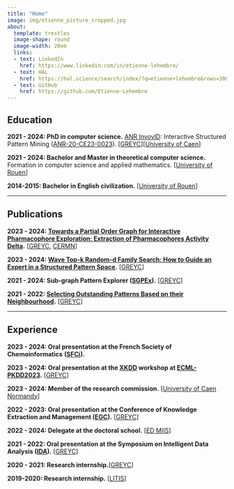 ```yaml
---
title: "Home"
image: img/etienne_picture_cropped.jpg
about:
  template: trestles
  image-shape: round
  image-width: 20em
  links:
  - text: LinkedIn
    href: https://www.linkedin.com/in/etienne-lehembre/
  - text: HAL
    href: https://hal.science/search/index/?q=etienne+lehembre&rows=30&level0_domain_s=info
  - text: GitHub
    href: https://github.com/Etienne-Lehembre
---
```


## Education

**2021 - 2024: PhD in computer science.** [ANR InvovlD](https://involvd.greyc.fr/): Interactive Structured Pattern Mining ([ANR-20-CE23-0023](https://anr.fr/Projet-ANR-20-CE23-0023)). \[[GREYC](https://www.greyc.fr/en/home/)\]\[[University of Caen](https://www.unicaen.fr/)\]

**2021 - 2024: Bachelor and Master in theoretical computer science.** Formation in computer science and applied mathematics. \[[University of Rouen](https://www.univ-rouen.fr/)\]

**2014-2015: Bachelor in English civilization.** \[[University of Rouen](https://www.univ-rouen.fr/)\]

------------------------------------------------------------------------

## Publications

**2023 - 2024: [Towards a Partial Order Graph for Interactive Pharmacophore Exploration: Extraction of Pharmacophores Activity Delta](https://link.springer.com/article/10.1186/s13321-023-00782-0?utm_source=rct_congratemailt&utm_medium=email&utm_campaign=oa_20231129&utm_content=10.1186/s13321-023-00782-0#citeas).** \[[GREYC](https://www.greyc.fr/en/home/), [CERMN](https://cermn.unicaen.fr/)\]

**2023 - 2024: [Wave Top-k Random-d Family Search: How to Guide an Expert in a Structured Pattern Space](http://xkdd2023.isti.cnr.it/papers/238.pdf).** \[[GREYC](https://www.greyc.fr/en/home/)\]

**2021 - 2024: Sub-graph Pattern Explorer ([SGPEx](https://hal.science/hal-04057516v1)).** \[[GREYC](https://www.greyc.fr/en/home/)\]

**2021 - 2022: [Selecting Outstanding Patterns Based on their Neighbourhood](https://hal.science/hal-03658500).** \[[GREYC](https://www.greyc.fr/en/home/)\]

------------------------------------------------------------------------

## Experience

**2023 - 2024: Oral presentation at the French Society of Chemoinformatics** **([SFCi](https://ggmm-sfci-lille.com/)).**

**2023 - 2024: Oral presentation at the [XKDD](http://xkdd2023.isti.cnr.it/) workshop at [ECML-PKDD2023](https://2023.ecmlpkdd.org/).** \[[GREYC](https://www.greyc.fr/en/home/)\]

**2023 - 2024: Member of the research commission.** \[[University of Caen Normandy](https://www.unicaen.fr/)\]

**2022 - 2023: Oral presentation at the Conference of Knowledge Extraction and Management ([EGC](https://egc2023.sciencesconf.org/)).** \[[GREYC](https://www.greyc.fr/en/home/)\]

**2022 - 2024: Delegate at the doctoral school.** \[[ED MIIS](https://ed-miis.normandie-univ.fr/en/)\]

**2021 - 2022: Oral presentation at the Symposium on Intelligent Data Analysis ([IDA](https://link.springer.com/book/10.1007/978-3-031-01333-1)).** \[[GREYC](https://www.greyc.fr/en/home/)\]

**2020 - 2021: Research internship.**\[[GREYC](https://www.greyc.fr/en/home/)\]

**2019-2020: Research internship.** \[[LITIS](https://www.litislab.fr/en)\]
